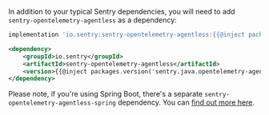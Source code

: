 In addition to your typical Sentry dependencies, you will need to add `sentry-opentelemetry-agentless` as a dependency:

```groovy {tabTitle:Gradle}
implementation 'io.sentry:sentry-opentelemetry-agentless:{{@inject packages.version('sentry.java.opentelemetry-agentless', '8.0.0') }}'
```
```xml {tabTitle:Maven}
<dependency>
    <groupId>io.sentry</groupId>
    <artifactId>sentry-opentelemetry-agentless</artifactId>
    <version>{{@inject packages.version('sentry.java.opentelemetry-agentless', '8.0.0') }}</version>
</dependency>
```

Please note, if you're using Spring Boot, there's a separate `sentry-opentelemetry-agentless-spring` dependency. You can [find out more here](/guides/spring-boot/tracing/instrumentation/opentelemetry/).
